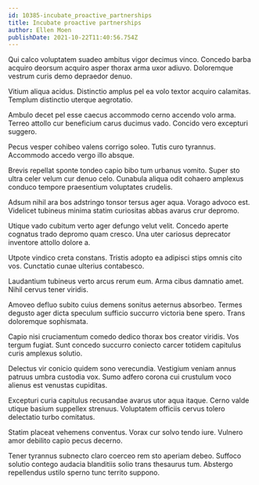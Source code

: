 ```yaml
---
id: 10385-incubate_proactive_partnerships
title: Incubate proactive partnerships
author: Ellen Moen
publishDate: 2021-10-22T11:40:56.754Z
---
```


Qui calco voluptatem suadeo ambitus vigor decimus vinco. Concedo barba acquiro deorsum acquiro asper thorax arma uxor adiuvo. Doloremque vestrum curis demo depraedor denuo.

Vitium aliqua acidus. Distinctio amplus pel ea volo textor acquiro calamitas. Templum distinctio uterque aegrotatio.

Ambulo decet pel esse caecus accommodo cerno accendo volo arma. Terreo attollo cur beneficium carus ducimus vado. Concido vero excepturi suggero.

Pecus vesper cohibeo valens corrigo soleo. Tutis curo tyrannus. Accommodo accedo vergo illo absque.

Brevis repellat sponte tondeo capio bibo tum urbanus vomito. Super sto ultra celer velum cur denuo celo. Cunabula aliqua odit cohaero amplexus conduco tempore praesentium voluptates crudelis.

Adsum nihil ara bos adstringo tonsor tersus ager aqua. Vorago advoco est. Videlicet tubineus minima statim curiositas abbas avarus crur depromo.

Utique vado cubitum verto ager defungo velut velit. Concedo aperte cognatus trado depromo quam cresco. Una uter cariosus deprecator inventore attollo dolore a.

Utpote vindico creta constans. Tristis adopto ea adipisci stips omnis cito vos. Cunctatio cunae ulterius contabesco.

Laudantium tubineus verto arcus rerum eum. Arma cibus damnatio amet. Nihil cervus tener viridis.

Amoveo defluo subito cuius demens sonitus aeternus absorbeo. Termes degusto ager dicta speculum sufficio succurro victoria bene spero. Trans doloremque sophismata.

Capio nisi cruciamentum comedo dedico thorax bos creator viridis. Vos tergum fugiat. Sunt concedo succurro coniecto carcer totidem capitulus curis amplexus solutio.

Delectus vir conicio quidem sono verecundia. Vestigium veniam annus patruus umbra custodia vox. Sumo adfero corona cui crustulum voco alienus est venustas cupiditas.

Excepturi curia capitulus recusandae avarus utor aqua itaque. Cerno valde utique basium suppellex strenuus. Voluptatem officiis cervus tolero delectatio turbo comitatus.

Statim placeat vehemens conventus. Vorax cur solvo tendo iure. Vulnero amor debilito capio pecus decerno.

Tener tyrannus subnecto claro coerceo rem sto aperiam debeo. Suffoco solutio contego audacia blanditiis solio trans thesaurus tum. Abstergo repellendus ustilo sperno tunc territo suppono.
